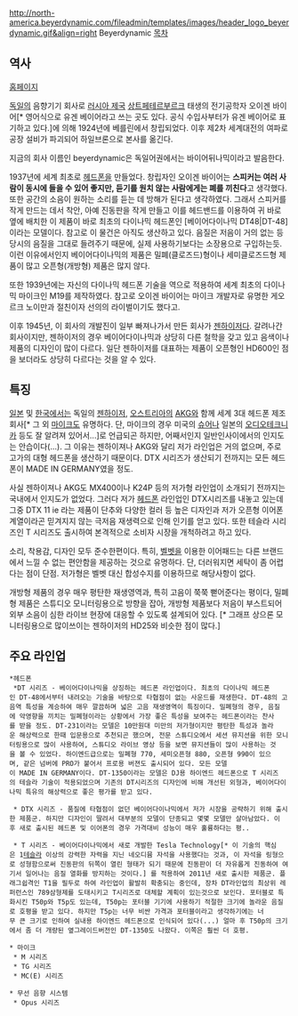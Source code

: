 http://north-america.beyerdynamic.com/fileadmin/templates/images/header_logo_beyerdynamic.gif&align=right
Beyerdynamic
[[목차]]

== 역사 ==
[http://www.beyerdynamic.co.kr/ 홈페이지]

[[독일]]의 음향기기 회사로 [[러시아 제국]] [[상트페테르부르크]] 태생의 전기공학자 오이겐 바이어[* 영어식으로 유겐 베이어라고 쓰는 곳도 있다. 공식 수입사부터가 유겐 베이어로 표기하고 있다.]에 의해 1924년에 베를린에서 창립되었다. 이후 제2차 세계대전의 여파로 공장 설비가 파괴되어 하일브론으로 본사를 옮긴다. 

지금의 회사 이름인 beyerdynamic은 독일어권에서는 바이어뒤나믹이라고 발음한다.

1937년에 세계 최초로 [[헤드폰]]을 만들었다. 창립자인 오이겐 바이어는 '''스피커는 여러 사람이 동시에 들을 수 있어 좋지만, 듣기를 원치 않는 사람에게는 폐를 끼친다'''고 생각했다. 또한 공간의 소음이 원하는 소리를 듣는 데 방해가 된다고 생각하였다. 그래서 스피커를 작게 만드는 데서 착안, 아예 진동판을 작게 만들고 이를 헤드밴드를 이용하여 귀 바로 옆에 배치한 이 제품이 바로 최초의 다이나믹 헤드폰인 [베이어다이나믹 DT48|DT-48]이라는 모델이다. 참고로 이 물건은 아직도 생산하고 있다. 음질은 저음이 거의 없는 등 당시의 음질을 그대로 들려주기 때문에, 실제 사용하기보다는 소장용으로 구입하는듯. 이런 이유에서인지 베이어다이나믹의 제품은 밀폐(클로즈드)형이나 세미클로즈드형 제품이 많고 오픈형(개방형) 제품은 많지 않다.

또한 1939년에는 자신의 다이나믹 헤드폰 기술을 역으로 적용하여 세계 최초의 다이나믹 마이크인 M19를 제작하였다. 참고로 오이겐 바이어는 마이크 개발자로 유명한 게오르크 노이만과 절친이자 선의의 라이벌이기도 했다고.

이후 1945년, 이 회사의 개발진이 일부 빠져나가서 만든 회사가 [[젠하이저]]다. 갈려나간 회사이지만, 젠하이저의 경우 베이어다이나믹과 상당히 다른 철학을 갖고 있고 음색이나 제품의 디자인이 많이 다르다. 일단 젠하이저를 대표하는 제품이 오픈형인 HD600인 점을 보더라도 상당히 다르다는 것을 알 수 있다.

== 특징 ==
[[일본]] 및 [[한국]]에서는 독일의 [[젠하이저]], [[오스트리아]]의 [[AKG]]와 함께 세계 3대 헤드폰 제조회사[* 그 외 [[마이크]]도 유명하다. 단, 마이크의 경우 미국의 [[슈어]]나 일본의 [[오디오테크니카]] 등도 잘 알려져 있어서...]로 언급되곤 하지만, 어째서인지 일반인사이에서의 인지도는 안습이다(...). 그 이유는 젠하이져나 AKG와 달리 저가 라인업은 거의 없으며, 주로 고가의 대형 헤드폰을 생산하기 때문이다. DTX 시리즈가 생산되기 전까지는 모든 헤드폰이 MADE IN GERMANY였을 정도.

사실 젠하이져나 AKG도 MX400이나 K24P 등의 저가형 라인업이 소개되기 전까지는 국내에서 인지도가 없었다. 그러다 저가 [[헤드폰]] 라인업인 DTX시리즈를 내놓고 있는데 그중 DTX 11 ie 라는 제품이 단추와 다양한 컬러 등 높은 디자인과 저가 오픈형 이어폰 계열이라곤 믿겨지지 않는 극저음 재생력으로 인해 인기를 얻고 있다. 또한 테슬라 시리즈인 T 시리즈도 출시하여 본격적으로 소비자 시장을 개척하려고 하고 있다.

소리, 착용감, 디자인 모두 준수한편이다. 특히, [[벨벳]]을 이용한 이어패드는 다른 브랜드에서 느낄 수 없는 편안함을 제공하는 것으로 유명하다. 단, 더러워지면 세탁이 좀 어렵다는 점이 단점. 저가형은 벨벳 대신 합성수지를 이용하므로 해당사항이 없다.

개방형 제품의 경우 매우 평탄한 재생영역과, 특히 고음이 쭉쭉 뻗어준다는 평이다, 밀폐형 제품은 스튜디오 모니터링용으로 방향을 잡아, 개방형 제품보다 저음이 부스트되어 외부 소음이 심한 라이브 현장에 대응할 수 있도록 설계되어 있다. [* 그래프 상으론 모니터링용으로 많이쓰이는 젠하이저의 HD25와 비슷한 점이 많다.]

== 주요 라인업 ==
 *헤드폰
  *DT 시리즈 - 베이어다이나믹을 상징하는 헤드폰 라인업이다. 최초의 다이나믹 헤드폰인 DT-48에서부터 내려오는 기술을 바탕으로 타협점이 없는 사운드를 재생한다. DT-48의 고음역 특성을 계승하여 매우 깔끔하며 넓은 고음 재생영역이 특징이다. 밀폐형의 경우, 음질에 악영향을 끼치는 밀폐형이라는 상황에서 가장 좋은 특성을 보여주는 헤드폰이라는 찬사를 받을 정도. DT-231이라는 모델은 10만원대 미만의 저가형이지만 평탄한 특성과 놀라운 해상력으로 한때 입문용으로 추천되곤 했으며, 전문 스튜디오에서 세션 뮤지션을 위한 모니터링용으로 많이 사용하여, 스튜디오 라이브 영상 등을 보면 뮤지션들이 많이 사용하는 것을 볼 수 있었다. 하이엔드급으로는 밀폐형 770, 세미오픈형 880, 오픈형 990이 있으며, 같은 넘버에 PRO가 붙어서 프로용 버젼도 출시되어 있다. 모든 모델이 MADE IN GERMANY이다. DT-1350이라는 모델은 DJ용 하이엔드 헤드폰으로 T 시리즈의 테슬라 기술이 적용되었으며 기존의 DT시리즈의 디자인에 비해 개선된 외형과, 베이어다이나믹 특유의 해상력으로 좋은 평가를 받고 있다. 

  * DTX 시리즈 - 품질에 타협점이 없던 베이어다이나믹에서 저가 시장을 공략하기 위해 출시한 제품군. 하지만 디자인이 딸려서 대부분의 모델이 단종되고 몇몇 모델만 살아남았다. 이후 새로 출시된 헤드폰 및 이어폰의 경우 가격대비 성능이 매우 훌륭하다는 평..

  * T 시리즈 - 베이어다이나믹에서 새로 개발한 Tesla Technology[* 이 기술의 핵심은 1[[테슬라]] 이상의 강력한 자력을 지닌 네오디뮴 자석을 사용했다는 것과, 이 자석을 링형으로 성형함으로써 진동판의 뒤쪽이 열린 형태가 되기 때문에 진동판이 더 자유롭게 진동하여 여기서 일어나는 음질 열화를 방지하는 것이다.] 를 적용하여 2011년 새로 출시한 제품군. 플래그쉽격인 T1을 필두로 하여 라인업이 활발히 확충되는 중인데, 장차 DT라인업의 최상위 레퍼런스인 789삼형제를 도태시키고 T시리즈로 대체할 계획이 있는것으로 보인다. 포터블로 특화시킨 T50p와 T5p도 있는데, T50p는 포터블 기기에 사용하기 적절한 크기에 놀라운 음질로 호평을 받고 있다. 하지만 T5p는 너무 비싼 가격과 포터블이라고 생각하기에는 너무 큰 크기로 인하여 실내용 하이엔드 헤드폰으로 인식되어 있다(...) 얼마 후 T50p의 크기에서 좀 더 개량된 옆그레이드버전인 DT-1350도 나왔다. 이쪽은 훨씬 더 호평.

 * 마이크
  * M 시리즈
  * TG 시리즈
  * MC(E) 시리즈

 * 무선 음향 시스템
  * Opus 시리즈
